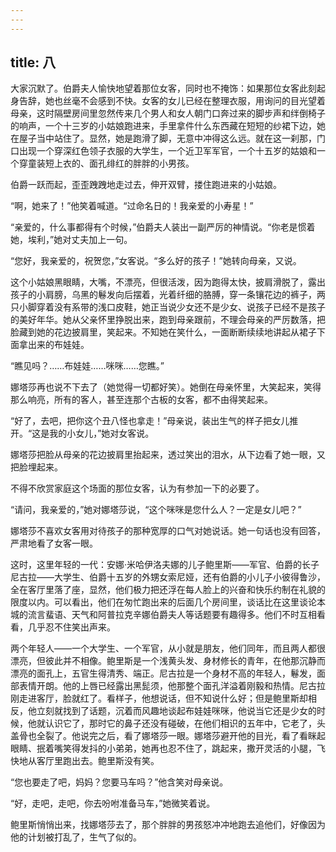 ```yaml
---
---
---
```

title: 八
---




大家沉默了。伯爵夫人愉快地望着那位女客，同时也不掩饰：如果那位女客此刻起身告辞，她也丝毫不会感到不快。女客的女儿已经在整理衣服，用询问的目光望着母亲，这时隔壁房间里忽然传来几个男人和女人朝门口奔过来的脚步声和绊倒椅子的响声，一个十三岁的小姑娘跑进来，手里拿件什么东西藏在短短的纱裙下边，她在屋子当中站住了。显然，她是跑滑了脚，无意中冲得这么远。就在这一刹那，门口出现一个穿深红色领子衣服的大学生，一个近卫军军官，一个十五岁的姑娘和一个穿童装短上衣的、面孔绯红的胖胖的小男孩。

伯爵一跃而起，歪歪跩跩地走过去，伸开双臂，搂住跑进来的小姑娘。

“啊，她来了！”他笑着喊道。“过命名日的！我亲爱的小寿星！”

“亲爱的，什么事都得有个时候，”伯爵夫人装出一副严厉的神情说。“你老是惯着她，埃利，”她对丈夫加上一句。

“您好，我亲爱的，祝贺您，”女客说。“多么好的孩子！”她转向母亲，又说。

这个小姑娘黑眼睛，大嘴，不漂亮，但很活泼，因为跑得太快，披肩滑脱了，露出孩子的小肩膀，乌黑的鬈发向后摆着，光着纤细的胳膊，穿一条镶花边的裤子，两只小脚穿着没有系带的浅口皮鞋，她正当说少女还不是少女、说孩子已经不是孩子的美好年华。她从父亲怀里挣脱出来，跑到母亲跟前，不理会母亲的严厉数落，把脸藏到她的花边披肩里，笑起来。不知她在笑什么，一面断断续续地讲起从裙子下面拿出来的布娃娃。

“瞧见吗？……布娃娃……咪咪……您瞧。”

娜塔莎再也说不下去了（她觉得一切都好笑）。她倒在母亲怀里，大笑起来，笑得那么响亮，所有的客人，甚至连那个古板的女客，都不由得笑起来。

“好了，去吧，把你这个丑八怪也拿走！”母亲说，装出生气的样子把女儿推开。“这是我的小女儿，”她对女客说。



娜塔莎把脸从母亲的花边披肩里抬起来，透过笑出的泪水，从下边看了她一眼，又把脸埋起来。

不得不欣赏家庭这个场面的那位女客，认为有参加一下的必要了。

“请问，我亲爱的，”她对娜塔莎说，“这个咪咪是您什么人？一定是女儿吧？”

娜塔莎不喜欢女客用对待孩子的那种宽厚的口气对她说话。她一句话也没有回答，严肃地看了女客一眼。

这时，这里年轻的一代：安娜·米哈伊洛夫娜的儿子鲍里斯——军官、伯爵的长子尼古拉——大学生、伯爵十五岁的外甥女索尼娅，还有伯爵的小儿子小彼得鲁沙，全在客厅里落了座，显然，他们极力把还浮在每人脸上的兴奋和快乐约制在礼貌的限度以内。可以看出，他们在匆忙跑出来的后面几个房间里，谈话比在这里谈论本城的流言蜚语、天气和阿普拉克辛娜伯爵夫人等话题要有趣得多。他们不时互相看看，几乎忍不住笑出声来。

两个年轻人——一个大学生、一个军官，从小就是朋友，他们同年，而且两人都很漂亮，但彼此并不相像。鲍里斯是一个浅黄头发、身材修长的青年，在他那沉静而漂亮的面孔上，五官生得清秀、端正。尼古拉是一个身材不高的年轻人，鬈发，面部表情开朗。他的上唇已经露出黑髭须，他那整个面孔洋溢着刚毅和热情。尼古拉刚走进客厅，脸就红了。看样子，他想说话，但不知说什么好；但是鲍里斯却相反，他立刻就找到了话题，沉着而风趣地谈起布娃娃咪咪，他说当它还是少女的时候，他就认识它了，那时它的鼻子还没有碰破，在他们相识的五年中，它老了，头盖骨也全裂了。他说完之后，看了娜塔莎一眼。娜塔莎避开他的目光，看了看眯起眼睛、抿着嘴笑得发抖的小弟弟，她再也忍不住了，跳起来，撒开灵活的小腿，飞快地从客厅里跑出去。鲍里斯没有笑。

“您也要走了吧，妈妈？您要马车吗？”他含笑对母亲说。

“好，走吧，走吧，你去吩咐准备马车，”她微笑着说。

鲍里斯悄悄出来，找娜塔莎去了，那个胖胖的男孩怒冲冲地跑去追他们，好像因为他的计划被打乱了，生气了似的。